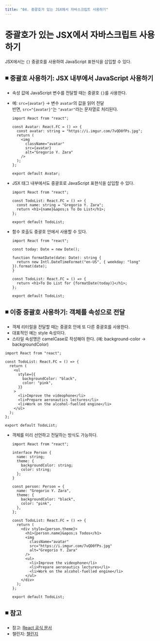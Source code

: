 ```yaml
---
title: "04. 중괄호가 있는 JSX에서 자바스크립트 사용하기"
---
```


# 중괄호가 있는 JSX에서 자바스크립트 사용하기

JSX에서는 `{}` 중괄호를 사용하여 JavaScript 표현식을 삽입할 수 있다.

## ◾️ 중괄호 사용하기: JSX 내부에서 JavaScript 사용하기

- 속성 값에 JavaScript 변수를 전달할 때는 중괄호 `{}`를 사용한다.
- 예: `src={avatar}` → 변수 `avatar`의 값을 읽어 전달  
  반면, `src="{avatar}"`는 `"avatar"`라는 문자열로 처리된다.

  ```text
  import React from "react";

  const Avatar: React.FC = () => {
    const avatar: string = "https://i.imgur.com/7vQD0fPs.jpg";
    return (
      <img
        className="avatar"
        src={avatar}
        alt="Gregorio Y. Zara"
      />
    );
  };

  export default Avatar;
  ```

- JSX 태그 내부에서도 중괄호로 JavaScript 표현식을 삽입할 수 있다.

  ```text
  import React from "react";

  const TodoList: React.FC = () => {
    const name: string = "Gregorio Y. Zara";
    return <h1>{name}&apos;s To Do List</h1>;
  };

  export default TodoList;
  ```

- 함수 호출도 중괄호 안에서 사용할 수 있다.

  ```text
  import React from "react";

  const today: Date = new Date();

  function formatDate(date: Date): string {
    return new Intl.DateTimeFormat("en-US", { weekday: "long" }).format(date);
  }

  const TodoList: React.FC = () => {
    return <h1>To Do List for {formatDate(today)}</h1>;
  };

  export default TodoList;
  ```

## ◾️ 이중 중괄호 사용하기: 객체를 속성으로 전달

- 객체 리터럴을 전달할 때는 중괄호 안에 또 다른 중괄호를 사용한다.
- 대표적인 예는 style 속성이다.
- 스타일 속성명은 camelCase로 작성해야 한다. (예: background-color → backgroundColor)

```text
import React from "react";

const TodoList: React.FC = () => {
  return (
    <ul
      style={{
        backgroundColor: "black",
        color: "pink",
      }}
    >
      <li>Improve the videophone</li>
      <li>Prepare aeronautics lectures</li>
      <li>Work on the alcohol-fuelled engine</li>
    </ul>
  );
};

export default TodoList;
```

- 객체를 미리 선언하고 전달하는 방식도 가능하다.

  ```text
  import React from "react";

  interface Person {
    name: string;
    theme: {
      backgroundColor: string;
      color: string;
    };
  }

  const person: Person = {
    name: "Gregorio Y. Zara",
    theme: {
      backgroundColor: "black",
      color: "pink",
    },
  };

  const TodoList: React.FC = () => {
    return (
      <div style={person.theme}>
        <h1>{person.name}&apos;s Todos</h1>
        <img
          className="avatar"
          src="https://i.imgur.com/7vQD0fPs.jpg"
          alt="Gregorio Y. Zara"
        />
        <ul>
          <li>Improve the videophone</li>
          <li>Prepare aeronautics lectures</li>
          <li>Work on the alcohol-fuelled engine</li>
        </ul>
      </div>
    );
  };

  export default TodoList;
  ```

## ◾️ 참고

- 참고: [React 공식 문서](https://ko.react.dev/learn/javascript-in-jsx-with-curly-braces)
- 챌린지: [챌린지](https://ko.react.dev/learn/javascript-in-jsx-with-curly-braces#challenges)
